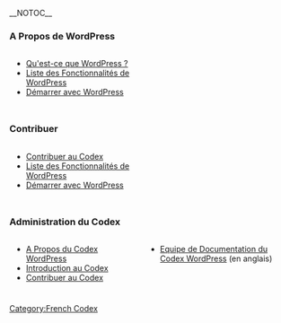 {{French Header}}
__NOTOC__
===A Propos de WordPress===
<div style="width: 45%; margin:0px 6px; float:left">
* [[fr:WordPress|Qu'est-ce que WordPress ?]]
* [[fr:WordPress_Fonctionnalites|Liste des Fonctionnalités de WordPress]]
* [[fr:Demarrer_avec_WordPress|Démarrer avec WordPress]]
</div>
<div style="width: 45%; margin:0px 6px; float:left; display: inline">
</div>
<div style="clear: both; height: 10px"></div>

===Contribuer===
<div style="width: 45%; margin:0px 6px; float:left">
* [[fr:Codex:Contribuer|Contribuer au Codex]]
* [[fr:WordPress_Fonctionnalites|Liste des Fonctionnalités de WordPress]]
* [[fr:Demarrer_avec_WordPress|Démarrer avec WordPress]]
</div>
<div style="width: 45%; margin:0px 6px; float:left; display: inline">
</div>
<div style="clear: both; height: 10px"></div>

===Administration du Codex===
<div style="width: 45%; margin:0px 6px; float:left">
* [[fr:Codex:A_Propos|A Propos du Codex WordPress]]
* [[fr:Codex:Introduction|Introduction au Codex]]
* [[fr:Codex:Contribuer|Contribuer au Codex]]
</div>
<div style="width: 45%; margin:0px 6px; float:left; display: inline">
* [[Documentation_team|Equipe de Documentation du Codex WordPress]] (en anglais)
</div>
<div style="clear: both; height: 10px"></div>

{{Stub}}

[[Category:French Codex]]